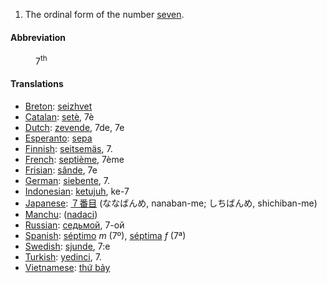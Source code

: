# The ordinal form of the number [[seven]].

====Abbreviation====
:7<sup>th</sup>

====Translations====

*[[Breton]]: [[seizhvet]]
*[[Catalan]]: [[setè]], 7è
*[[Dutch]]: [[zevende]], 7de, 7e
*[[Esperanto]]: [[sepa]]
*[[Finnish]]: [[seitsemäs]], 7.
*[[French]]: [[septième]], 7ème
*[[Frisian]]: [[sânde]], 7e
*[[German]]: [[siebente]], 7.
*[[Indonesian]]: [[ketujuh]], ke-7
*[[Japanese]]: [[７番目]] (ななばんめ, nanaban-me; しちばんめ, shichiban-me)
*[[Manchu]]: ([[nadaci]])
*[[Russian]]: [[седьмой]], 7-ой
*[[Spanish]]: [[séptimo]] ''m'' (7º), [[séptima]] ''f'' (7ª)
*[[Swedish]]: [[sjunde]], 7:e
*[[Turkish]]: [[yedinci]], 7.
*[[Vietnamese]]: [[thứ bảy]]